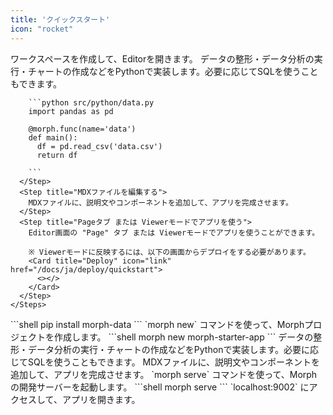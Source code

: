 ```yaml
---
title: 'クイックスタート'
icon: "rocket"
---
```


<Tabs>
  <Tab title="クラウド版">
    <Steps>
      <Step title="ワークスペースを作成する">
        ワークスペースを作成して、Editorを開きます。
      </Step>
      <Step title="データ処理をPythonで実装する">
        データの整形・データ分析の実行・チャートの作成などをPythonで実装します。必要に応じてSQLを使うこともできます。

        ```python src/python/data.py
        import pandas as pd

        @morph.func(name='data')
        def main():
          df = pd.read_csv('data.csv')
          return df

        ```
      </Step>
      <Step title="MDXファイルを編集する">
        MDXファイルに、説明文やコンポーネントを追加して、アプリを完成させます。
      </Step>
      <Step title="Pageタブ または Viewerモードでアプリを使う">
        Editor画面の "Page" タブ または Viewerモードでアプリを使うことができます。

        ※ Viewerモードに反映するには、以下の画面からデプロイをする必要があります。
        <Card title="Deploy" icon="link" href="/docs/ja/deploy/quickstart">
          <></>
        </Card>
      </Step>
    </Steps>
  </Tab>
  <Tab title="ローカル版">
    <Steps>
      <Step title="pipコマンドでmorphをインストールする">
        ```shell
        pip install morph-data
        ```
      </Step>
      <Step title="Morphプロジェクトを作成する">
        `morph new` コマンドを使って、Morphプロジェクトを作成します。
        ```shell
        morph new morph-starter-app
        ```
      </Step>
      <Step title="データ処理をPythonで実装する">
        データの整形・データ分析の実行・チャートの作成などをPythonで実装します。必要に応じてSQLを使うこともできます。
      </Step>
      <Step title="MDXファイルを編集する">
        MDXファイルに、説明文やコンポーネントを追加して、アプリを完成させます。
      </Step>
      <Step title="Morphの開発サーバーを起動する">
        `morph serve` コマンドを使って、Morphの開発サーバーを起動します。
        ```shell
        morph serve
        ```
      </Step>
      <Step title="ブラウザでアプリを開く">
        `localhost:9002` にアクセスして、アプリを開きます。
      </Step>
    </Steps>
  </Tab>
</Tabs>